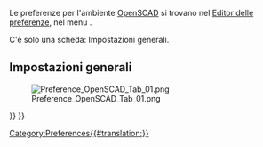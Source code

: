 <languages/>
Le preferenze per l'ambiente [[OpenSCAD_Workbench/it|OpenSCAD]] si trovano nel [[Preferences Editor/it|Editor delle preferenze]], nel menu {{MenuCommand|Modifica → Preferenze → OpenSCAD}}.

C'è solo una scheda: Impostazioni generali.

== Impostazioni generali ==

[[File:Preference_OpenSCAD_Tab_01.png]]

{{OpenSCAD Tools navi{{#translation:}}}}
{{Userdocnavi{{#translation:}}}}
[[Category:Preferences{{#translation:}}]]